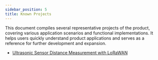 ```yaml
---
sidebar_position: 5
title: Known Projects
---
```


This document compiles several representative projects of the product, covering various application scenarios and functional implementations. It helps users quickly understand product applications and serves as a reference for further development and expansion.

- [Ultrasonic Sensor Distance Measurement with LoRaWAN](https://www.hackster.io/ashley15/ultrasonic-sensor-distance-measurement-with-lorawan-78c30d)